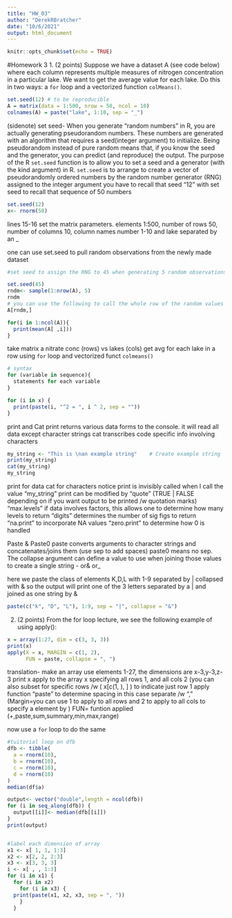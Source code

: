 ```yaml
---
title: "HW_03"
author: "DerekRBratcher"
date: "10/6/2021"
output: html_document
---
```


```r
knitr::opts_chunk$set(echo = TRUE)
```
#Homework 3
1. (2 points) Suppose we have a dataset A (see code below) where each column represents multiple measures of nitrogen concentration in a particular lake. We want to get the average value for each lake. Do this in two ways: a `for` loop and a vectorized function `colMeans()`.
```r
set.seed(12) # to be reproducible
A = matrix(data = 1:500, nrow = 50, ncol = 10)
colnames(A) = paste("lake", 1:10, sep = "_")
```
(sidenote) set seed- When you generate “random numbers” in R, you are actually generating pseudorandom numbers. These numbers are generated with an algorithm that requires a seed(integer argument) to initialize. Being pseudorandom instead of pure random means that, if you know the seed and the generator, you can predict (and reproduce) the output.
The purpose of the R `set.seed` function is to allow you to set a seed and a generator (with the kind argument) in R.
`set.seed` is to arrange to create a vector of pseudorandomly ordered numbers by the random number generator (RNG) assigned to the integer argument
you have to recall that seed "12" with set seed to recall that sequence of 50 numbers
```r
set.seed(12)
x<- rnorm(50)
```
lines 15-16 set the matrix parameters. elements 1:500, number of rows 50, number of columns 10, column names number 1-10 and lake separated by an _

one can use set.seed to pull random observations from the newly made dataset
```r
#set seed to assign the RNG to 45 when generating 5 random observations from dataset A 

set.seed(45)
rndm<- sample(1:nrow(A), 5)
rndm
# you can use the following to call the whole row of the random values
A[rndm,]

for(i in 1:ncol(A)){
  print(mean(A[ ,i]))
}

```
take matrix a nitrate conc (rows) vs lakes (cols) get avg for each lake in a row using `for` loop and vectorized funct `colmeans()`

```r
# syntax
for (variable in sequence){
  statements for each variable
}

for (i in x) {
  print(paste(i, "^2 = ", i ^ 2, sep = ""))
}
```

print and Cat
print returns various data forms to the console. it will read all data except character strings
cat transcribes code specific info involving characters

```r
my_string <- "This is \nan example string"    # Create example string
print(my_string)
cat(my_string)
my_string
```
print for data
cat for characters
notice print is invisibly called when I call the value "my_string"
print can be modified by "quote" (TRUE | FALSE depending on if you want output to be printed /w quotation marks)
"max.levels" if data involves factors, this allows one to determine how many levels to return
"digits" determines the number of sig figs to return
"na.print" to incorporate NA values
"zero.print" to determine how 0 is handled

Paste & Paste0
paste converts arguments to character strings and concatenates/joins them (use sep to add spaces) paste0 means no sep.
The collapse argument can define a value to use when joining those values to create a single string - or& or_

here we paste the class of elements K,D,L with 1-9 separated by | collapsed with & 
so the output will print one of the 3 letters separated by a | and joined as one string by &
```r
paste(c("k", "D", "L"), 1:9, sep = "|", collapse = "&")
```

2. (2 points) From the for loop lecture, we see the following example of using apply():
 
```r
x = array(1:27, dim = c(3, 3, 3))
print(x)
apply(X = x, MARGIN = c(1, 2), 
      FUN = paste, collapse = ", ")
```
translation-
make an array use elements 1-27, the dimensions are x-3,y-3,z-3
print x
apply to the array x specifying all rows 1, and all cols 2 (you can also subset for specific rows /w ( x[c(1, ), ] ) to indicate just row 1
apply function "paste" to determine spacing in this case separate /w ", "
(Margin=you can use 1 to apply to all rows and 2 to apply to all cols to specify a element by )
FUN= funtion applied (+,paste,sum,summary,min,max,range)

now use a `for` loop to do the same
```r
#tuitorial loop on dfb
dfb <- tibble(
  a = rnorm(10),
  b = rnorm(10),
  c = rnorm(10),
  d = rnorm(10)
)
median(df$a)

output<- vector("double",length = ncol(dfb))
for (i in seq_along(dfb)) {
  output[[i]]<- median(dfb[[i]])
}
print(output)


#label each dimension of array 
x1 <- x[ 1, 1, 1:3]
x2 <- x[2, 2, 2:3]
x3 <- x[3, 3, 3]
i <- x[ , , 1:3]
for (i in x1) {
  for (i in x2) 
    for (i in x3) {
  print(paste(x1, x2, x3, sep = ", "))
    }
  }
  


```

